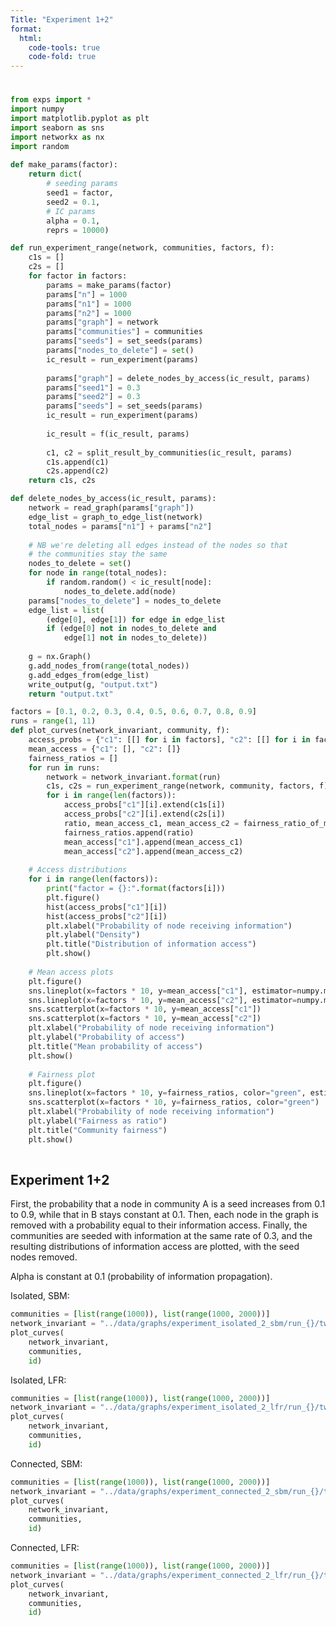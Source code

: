 ```yaml
---
Title: "Experiment 1+2"
format:
  html:
    code-tools: true
    code-fold: true
---
```


#

```python
from exps import *
import numpy
import matplotlib.pyplot as plt
import seaborn as sns
import networkx as nx
import random
   
def make_params(factor):
    return dict(
        # seeding params
        seed1 = factor,
        seed2 = 0.1,
        # IC params
        alpha = 0.1,
        reprs = 10000)

def run_experiment_range(network, communities, factors, f):
    c1s = []
    c2s = []
    for factor in factors:
        params = make_params(factor)
        params["n"] = 1000
        params["n1"] = 1000
        params["n2"] = 1000
        params["graph"] = network
        params["communities"] = communities
        params["seeds"] = set_seeds(params)
        params["nodes_to_delete"] = set()
        ic_result = run_experiment(params)
        
        params["graph"] = delete_nodes_by_access(ic_result, params)
        params["seed1"] = 0.3
        params["seed2"] = 0.3
        params["seeds"] = set_seeds(params)
        ic_result = run_experiment(params)
        
        ic_result = f(ic_result, params)
        
        c1, c2 = split_result_by_communities(ic_result, params)
        c1s.append(c1)
        c2s.append(c2)
    return c1s, c2s

def delete_nodes_by_access(ic_result, params):
    network = read_graph(params["graph"])
    edge_list = graph_to_edge_list(network)
    total_nodes = params["n1"] + params["n2"]
    
    # NB we're deleting all edges instead of the nodes so that
    # the communities stay the same
    nodes_to_delete = set()
    for node in range(total_nodes):
        if random.random() < ic_result[node]:
            nodes_to_delete.add(node)
    params["nodes_to_delete"] = nodes_to_delete
    edge_list = list(
        (edge[0], edge[1]) for edge in edge_list
        if (edge[0] not in nodes_to_delete and
            edge[1] not in nodes_to_delete))
    
    g = nx.Graph()
    g.add_nodes_from(range(total_nodes))
    g.add_edges_from(edge_list)
    write_output(g, "output.txt")
    return "output.txt"

factors = [0.1, 0.2, 0.3, 0.4, 0.5, 0.6, 0.7, 0.8, 0.9]
runs = range(1, 11)
def plot_curves(network_invariant, community, f):
    access_probs = {"c1": [[] for i in factors], "c2": [[] for i in factors]}
    mean_access = {"c1": [], "c2": []}
    fairness_ratios = []
    for run in runs:
        network = network_invariant.format(run)
        c1s, c2s = run_experiment_range(network, community, factors, f)
        for i in range(len(factors)):
            access_probs["c1"][i].extend(c1s[i])
            access_probs["c2"][i].extend(c2s[i])
            ratio, mean_access_c1, mean_access_c2 = fairness_ratio_of_means(c1s[i], c2s[i])
            fairness_ratios.append(ratio)
            mean_access["c1"].append(mean_access_c1)
            mean_access["c2"].append(mean_access_c2)
    
    # Access distributions
    for i in range(len(factors)):
        print("factor = {}:".format(factors[i]))
        plt.figure()
        hist(access_probs["c1"][i])
        hist(access_probs["c2"][i])
        plt.xlabel("Probability of node receiving information")
        plt.ylabel("Density")
        plt.title("Distribution of information access")
        plt.show()
    
    # Mean access plots
    plt.figure()
    sns.lineplot(x=factors * 10, y=mean_access["c1"], estimator=numpy.mean, ci=95, label="A community")
    sns.lineplot(x=factors * 10, y=mean_access["c2"], estimator=numpy.mean, ci=95, label="B community")
    sns.scatterplot(x=factors * 10, y=mean_access["c1"])
    sns.scatterplot(x=factors * 10, y=mean_access["c2"])
    plt.xlabel("Probability of node receiving information")
    plt.ylabel("Probability of access")
    plt.title("Mean probability of access")
    plt.show()
    
    # Fairness plot
    plt.figure()
    sns.lineplot(x=factors * 10, y=fairness_ratios, color="green", estimator=numpy.mean, ci=95)
    sns.scatterplot(x=factors * 10, y=fairness_ratios, color="green")
    plt.xlabel("Probability of node receiving information")
    plt.ylabel("Fairness as ratio")
    plt.title("Community fairness")
    plt.show()
    
```

## Experiment 1+2

First, the probability that a node in community A is a seed increases from 0.1 to 0.9, while that in B stays constant at 0.1. Then, each node in the graph is removed with a probability equal to their information access. Finally, the communities are seeded with information at the same rate of 0.3, and the resulting distributions of information access are plotted, with the seed nodes removed.

Alpha is constant at 0.1 (probability of information propagation).

Isolated, SBM:

```python
communities = [list(range(1000)), list(range(1000, 2000))]
network_invariant = "../data/graphs/experiment_isolated_2_sbm/run_{}/twocommunities_edgelist.txt"
plot_curves(
    network_invariant,
    communities,
    id)
```

Isolated, LFR:

```python
communities = [list(range(1000)), list(range(1000, 2000))]
network_invariant = "../data/graphs/experiment_isolated_2_lfr/run_{}/twocommunities_edgelist.txt"
plot_curves(
    network_invariant,
    communities,
    id)
```

Connected, SBM:

```python
communities = [list(range(1000)), list(range(1000, 2000))]
network_invariant = "../data/graphs/experiment_connected_2_sbm/run_{}/twocommunities_edgelist.txt"
plot_curves(
    network_invariant,
    communities,
    id)
```

Connected, LFR:

```python
communities = [list(range(1000)), list(range(1000, 2000))]
network_invariant = "../data/graphs/experiment_connected_2_lfr/run_{}/twocommunities_edgelist.txt"
plot_curves(
    network_invariant,
    communities,
    id)
```







<!-- ## Collateral consequences functions -->

<!-- Note, we'll have to fix the community calculate to create the right -->
<!-- communities when using the different graphs. Right now we're using -->
<!-- a specific network for which we know the community configuration. -->

<!-- No transformation: -->

<!-- ```{python} -->
<!-- # communities = [list(range(1000)), list(range(1000, 2000))] -->
<!-- # network = "../data/graphs/experiment_isolated_2_sbm/run_1/twocommunities_edgelist.txt" -->
<!-- # plot_curve( -->
<!-- #     network, -->
<!-- #     communities, -->
<!-- #     id, "prob") -->
<!-- ``` -->

<!-- Square: -->

<!-- ```{python} -->
<!-- # plot_curve( -->
<!-- #     network, -->
<!-- #     communities, -->
<!-- #     square, "squared prob") -->
<!-- ``` -->

<!-- Mean of neighbors: -->

<!-- ```{python} -->
<!-- # plot_curve( -->
<!-- #     network, -->
<!-- #     communities, -->
<!-- #     f_mean, "mean of neighbors' prob") -->
<!-- ``` -->

<!-- Min of neighbors: -->

<!-- ```{python} -->
<!-- # plot_curve( -->
<!-- #     network, -->
<!-- #     communities, -->
<!-- #     f_min, "min of neighbors' prob") -->
<!-- ``` -->
